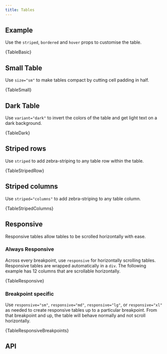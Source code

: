 ```yaml
---
title: Tables
---
```



## Example

Use the `striped`, `bordered` and `hover` props to customise the table.

<CodeBlock language="jsx" live>
  {TableBasic}
</CodeBlock>

## Small Table

Use `size="sm"` to make tables compact by cutting cell padding in half.

<CodeBlock language="jsx" live>
  {TableSmall}
</CodeBlock>

## Dark Table

Use `variant="dark"` to invert the colors of the table and get light text
on a dark background.

<CodeBlock language="jsx" live>
  {TableDark}
</CodeBlock>

## Striped rows

Use `striped` to add zebra-striping to any table row within the table.

<CodeBlock language="jsx" live>
  {TableStripedRow}
</CodeBlock>

## Striped columns

Use `striped="columns"` to add zebra-striping to any table column.

<CodeBlock language="jsx" live>
  {TableStripedColumns}
</CodeBlock>

## Responsive

Responsive tables allow tables to be scrolled horizontally with ease.

### Always Responsive

Across every breakpoint, use `responsive` for horizontally scrolling tables.
Responsive tables are wrapped automatically in a `div`. The following example
has 12 columns that are scrollable horizontally.

<CodeBlock language="jsx" live>
  {TableResponsive}
</CodeBlock>

### Breakpoint specific

Use `responsive="sm"`, `responsive="md"`, `responsive="lg"`, or `responsive="xl"`
as needed to create responsive tables up to a particular breakpoint. From that
breakpoint and up, the table will behave normally and not scroll horizontally.

<CodeBlock language="jsx" live>
  {TableResponsiveBreakpoints}
</CodeBlock>

## API

<PropsTable name="Table" />
